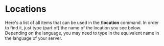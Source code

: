 # Locations


Here's a list of all items that can be used in the **/location** command. In order to find it, just type (part of) the name of the location you see below. Depending on the language, you may need to
type in the equivalent name in the language of your server.

<Locations />
